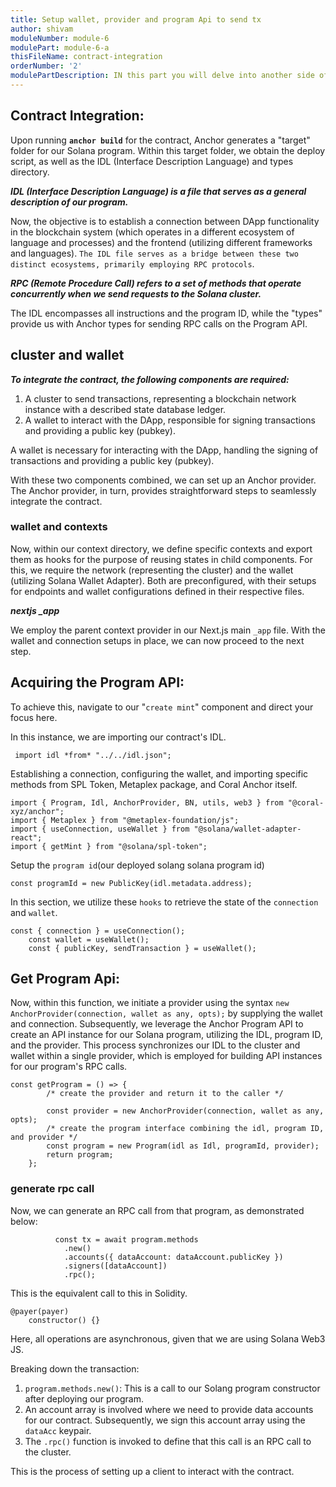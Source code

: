```yaml
---
title: Setup wallet, provider and program Api to send tx
author: shivam
moduleNumber: module-6
modulePart: module-6-a
thisFileName: contract-integration
orderNumber: '2'
modulePartDescription: IN this part you will delve into another side of solana dapp and understand client side foundation to integrate solana contract.
---
```



## Contract Integration:

Upon running **`anchor build`** for the contract, Anchor generates a "target" folder for our Solana program. Within this target folder, we obtain the deploy script, as well as the IDL (Interface Description Language) and types directory.

***IDL (Interface Description Language) is a file that serves as a general description of our program.***

Now, the objective is to establish a connection between DApp functionality in the blockchain system (which operates in a different ecosystem of language and processes) and the frontend (utilizing different frameworks and languages). `The IDL file serves as a bridge between these two distinct ecosystems, primarily employing RPC protocols`.

***RPC (Remote Procedure Call) refers to a set of methods that operate concurrently when we send requests to the Solana cluster.***

The IDL encompasses all instructions and the program ID, while the "types" provide us with Anchor types for sending RPC calls on the Program API.

## cluster and wallet

***To integrate the contract, the following components are required:***

1. A cluster to send transactions, representing a blockchain network instance with a described state database ledger.
2. A wallet to interact with the DApp, responsible for signing transactions and providing a public key (pubkey).

A wallet is necessary for interacting with the DApp, handling the signing of transactions and providing a public key (pubkey).

With these two components combined, we can set up an Anchor provider. The Anchor provider, in turn, provides straightforward steps to seamlessly integrate the contract.

### wallet and contexts

Now, within our context directory, we define specific contexts and export them as hooks for the purpose of reusing states in child components. For this, we require the network (representing the cluster) and the wallet (utilizing Solana Wallet Adapter). Both are preconfigured, with their setups for endpoints and wallet configurations defined in their respective files.

***nextjs _app***

We employ the parent context provider in our Next.js main `_app` file. With the wallet and connection setups in place, we can now proceed to the next step.

## Acquiring the Program API:

To achieve this, navigate to our "`create mint`" component and direct your focus here.

In this instance, we are importing our contract's IDL.

```tsx
 import idl *from* "../../idl.json";
```

Establishing a connection, configuring the wallet, and importing specific methods from SPL Token, Metaplex package, and Coral Anchor itself.

```tsx
import { Program, Idl, AnchorProvider, BN, utils, web3 } from "@coral-xyz/anchor";
import { Metaplex } from "@metaplex-foundation/js";
import { useConnection, useWallet } from "@solana/wallet-adapter-react";
import { getMint } from "@solana/spl-token";
```

Setup the `program id`(our deployed solang solana program id)

```tsx
const programId = new PublicKey(idl.metadata.address);
```

In this section, we utilize these `hooks` to retrieve the state of the `connection` and `wallet`.

```tsx
const { connection } = useConnection();
    const wallet = useWallet();
    const { publicKey, sendTransaction } = useWallet();
```

## Get Program Api:

Now, within this function, we initiate a provider using the syntax `new AnchorProvider(connection, wallet as any, opts);` by supplying the wallet and connection. Subsequently, we leverage the Anchor Program API to create an API instance for our Solana program, utilizing the IDL, program ID, and the provider. This process synchronizes our IDL to the cluster and wallet within a single provider, which is employed for building API instances for our program's RPC calls.

```tsx
const getProgram = () => {
        /* create the provider and return it to the caller */

        const provider = new AnchorProvider(connection, wallet as any, opts);
        /* create the program interface combining the idl, program ID, and provider */
        const program = new Program(idl as Idl, programId, provider);
        return program;
    };
```

### generate rpc call

Now, we can generate an RPC call from that program, as demonstrated below:

```
          const tx = await program.methods
            .new()
            .accounts({ dataAccount: dataAccount.publicKey })
            .signers([dataAccount])
            .rpc();
```

This is the equivalent call to this in Solidity.

```Solidity
@payer(payer)
    constructor() {}
```

Here, all operations are asynchronous, given that we are using Solana Web3 JS.

Breaking down the transaction:

1. `program.methods.new()`: This is a call to our Solang program constructor after deploying our program.
2. An account array is involved where we need to provide data accounts for our contract. Subsequently, we sign this account array using the `dataAcc` keypair.
3. The `.rpc()` function is invoked to define that this call is an RPC call to the cluster.

This is the process of  setting up a client to interact with the contract.